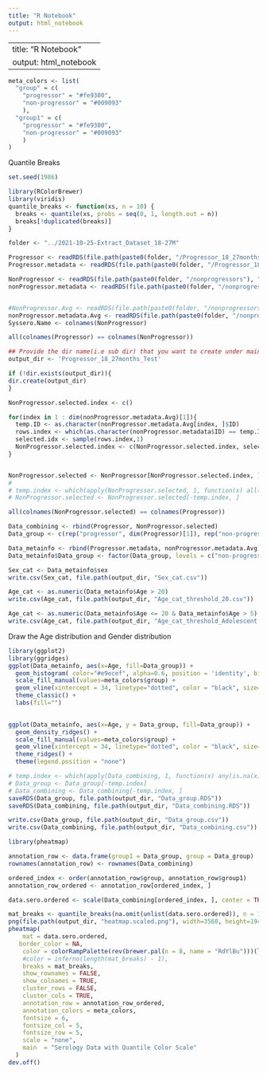 ```yaml
---
title: "R Notebook"
output: html_notebook
---
```


---
title: "R Notebook"
output: html_notebook
---

```r
meta_colors <- list(
  "group" = c(
    "progressor" = "#fe9300",
    "non-progressor" = "#009093"
    ),
  "group1" = c(
    "progressor" = "#fe9300",
    "non-progressor" = "#009093"
    )
)
```


Quantile Breaks
```r
set.seed(1986)

library(RColorBrewer)
library(viridis)
quantile_breaks <- function(xs, n = 10) {
  breaks <- quantile(xs, probs = seq(0, 1, length.out = n))
  breaks[!duplicated(breaks)]
}

```

```r
folder <- "../2021-10-25-Extract_Dataset_18-27M"

Progressor <- readRDS(file.path(paste0(folder, "/Progressor_18_27months_v2"), "logscale.TB.Progressor.RDS"))
Progressor.metadata <- readRDS(file.path(paste0(folder, "/Progressor_18_27months_v2"), "meta.data.Progressor.RDS"))

NonProgressor <- readRDS(file.path(paste0(folder, "/nonprogressors"), "nonprogressor.Data.RDS"))
nonProgressor.metadata <- readRDS(file.path(paste0(folder, "/nonprogressors"), "nonprogressor.meta.RDS"))


#NonProgressor.Avg <- readRDS(file.path(paste0(folder, "/nonprogressors"), "nonprogressor.Avg.RDS"))
nonProgressor.metadata.Avg <- readRDS(file.path(paste0(folder, "/nonprogressors"), "nonprogressor.meta.Avg.RDS"))
Syssero.Name <- colnames(NonProgressor)

all(colnames(Progressor) == colnames(NonProgressor))
```


```r
## Provide the dir name(i.e sub dir) that you want to create under main dir:
output_dir <- 'Progressor_18_27months_Test'

if (!dir.exists(output_dir)){
dir.create(output_dir)
}
```

```r
NonProgressor.selected.index <- c()

for(index in 1 : dim(nonProgressor.metadata.Avg)[1]){
  temp.ID <- as.character(nonProgressor.metadata.Avg[index, ]$ID)
  rows.index <- which(as.character(nonProgressor.metadata$ID) == temp.ID)
  selected.idx <- sample(rows.index,1)
  NonProgressor.selected.index <- c(NonProgressor.selected.index, selected.idx)
}


NonProgressor.selected <- NonProgressor[NonProgressor.selected.index, ]
# 
# temp.index <- which(apply(NonProgressor.selected, 1, function(x) all(is.na(x))))
# NonProgressor.selected <- NonProgressor.selected[-temp.index, ]
```

```r
all(colnames(NonProgressor.selected) == colnames(Progressor))

Data_combining <- rbind(Progressor, NonProgressor.selected)
Data_group <- c(rep("progressor", dim(Progressor)[1]), rep("non-progressor", dim(NonProgressor.selected)[1]))

Data_metainfo <- rbind(Progressor.metadata, nonProgressor.metadata.Avg)
Data_metainfo$Data_group <- factor(Data_group, levels = c("non-progressor", "progressor"))
```
```r
Sex_cat <- Data_metainfo$sex
write.csv(Sex_cat, file.path(output_dir, "Sex_cat.csv"))

Age_cat <- as.numeric(Data_metainfo$Age > 20)
write.csv(Age_cat, file.path(output_dir, "Age_cat_threshold_20.csv"))

Age_cat <- as.numeric(Data_metainfo$Age <= 20 & Data_metainfo$Age > 5)
write.csv(Age_cat, file.path(output_dir, "Age_cat_threshold_Adolescent.csv"))
```


Draw the Age distribution and Gender distribution
```r
library(ggplot2)
library(ggridges)
ggplot(Data_metainfo, aes(x=Age, fill=Data_group)) +
  geom_histogram( color="#e9ecef", alpha=0.6, position = 'identity', binwidth = 2) +
  scale_fill_manual(values=meta_colors$group) +
  geom_vline(xintercept = 34, linetype="dotted", color = "black", size=1.5) +
  theme_classic() +
  labs(fill="") 
  

ggplot(Data_metainfo, aes(x=Age, y = Data_group, fill=Data_group)) +
  geom_density_ridges() +
  scale_fill_manual(values=meta_colors$group) +
  geom_vline(xintercept = 34, linetype="dotted", color = "black", size=1.5) +
  theme_ridges() + 
  theme(legend.position = "none")
```

```r
# temp.index <- which(apply(Data_combining, 1, function(x) any(is.na(x))))
# Data_group <- Data_group[-temp.index]
# Data_combining <- Data_combining[-temp.index, ]
saveRDS(Data_group, file.path(output_dir, "Data_group.RDS"))
saveRDS(Data_combining, file.path(output_dir, "Data_combining.RDS"))

write.csv(Data_group, file.path(output_dir, "Data_group.csv"))
write.csv(Data_combining, file.path(output_dir, "Data_combining.csv"))
```


```r
library(pheatmap)

annotation_row <- data.frame(group1 = Data_group, group = Data_group)
rownames(annotation_row) <- rownames(Data_combining)

ordered_index <- order(annotation_row$group, annotation_row$group1)
annotation_row_ordered <- annotation_row[ordered_index, ]

data.sero.ordered <- scale(Data_combining[ordered_index, ], center = TRUE, scale = TRUE)

mat_breaks <- quantile_breaks(na.omit(unlist(data.sero.ordered)), n = 100)
png(file.path(output_dir, "heatmap.scaled.png"), width=3560, height=1940, res = 300)
pheatmap(
    mat = data.sero.ordered,
   border_color = NA,
    color = colorRampPalette(rev(brewer.pal(n = 8, name = "RdYlBu")))(length(mat_breaks) - 1),
    #color = inferno(length(mat_breaks) - 1),
    breaks = mat_breaks,
    show_rownames = FALSE,
    show_colnames = TRUE,
    cluster_rows = FALSE,
    cluster_cols = TRUE,
    annotation_row = annotation_row_ordered,
    annotation_colors = meta_colors,
    fontsize = 6,
    fontsize_col = 5,
    fontsize_row = 5,
    scale = "none",
    main  = "Serology Data with Quantile Color Scale"
  )
dev.off()

```
